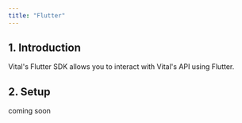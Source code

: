 ```yaml
---
title: "Flutter"
---
```


## 1. Introduction

Vital's Flutter SDK allows you to interact with Vital's API using Flutter.

## 2. Setup

coming soon
